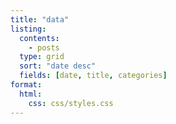 ```yaml
---
title: "data"
listing:
  contents:
    - posts
  type: grid
  sort: "date desc"
  fields: [date, title, categories]
format:
  html:
    css: css/styles.css
---
```

